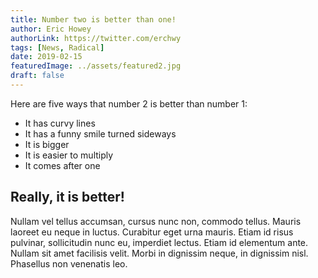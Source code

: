 ```yaml
---
title: Number two is better than one!
author: Eric Howey
authorLink: https://twitter.com/erchwy
tags: [News, Radical]
date: 2019-02-15
featuredImage: ../assets/featured2.jpg
draft: false
---
```


Here are five ways that number 2 is better than number 1:

- It has curvy lines
- It has a funny smile turned sideways
- It is bigger
- It is easier to multiply
- It comes after one

## Really, it is better!

Nullam vel tellus accumsan, cursus nunc non, commodo tellus. Mauris laoreet eu neque in luctus. Curabitur eget urna mauris. Etiam id risus pulvinar, sollicitudin nunc eu, imperdiet lectus. Etiam id elementum ante. Nullam sit amet facilisis velit. Morbi in dignissim neque, in dignissim nisl. Phasellus non venenatis leo.
